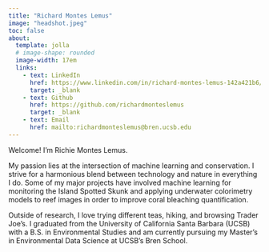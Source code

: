 ```yaml
---
title: "Richard Montes Lemus"
image: "headshot.jpeg"
toc: false
about:
  template: jolla
  # image-shape: rounded
  image-width: 17em
  links: 
    - text: LinkedIn
      href: https://www.linkedin.com/in/richard-montes-lemus-142a421b6/
      target: _blank
    - text: Github
      href: https://github.com/richardmonteslemus
      target: _blank
    - text: Email
      href: mailto:richardmonteslemus@bren.ucsb.edu
---
```

Welcome! I’m Richie Montes Lemus.

My passion lies at the intersection of machine learning and conservation. I strive for a harmonious blend between technology and nature in everything I do. Some of my major projects have involved machine learning for monitoring the Island Spotted Skunk and applying underwater colorimetry models to reef images in order to improve coral bleaching quantification.

Outside of research, I love trying different teas, hiking, and browsing Trader Joe’s. I graduated from the University of California Santa Barbara (UCSB) with a B.S. in Environmental Studies and am currently pursuing my Master’s in Environmental Data Science at UCSB’s Bren School.
